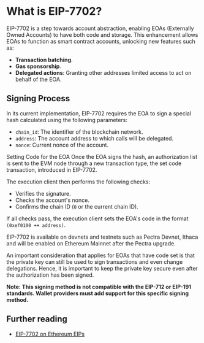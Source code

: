 # What is EIP-7702?

EIP-7702 is a step towards account abstraction, enabling EOAs (Externally Owned Accounts) to have both code and storage. This enhancement allows EOAs to function as smart contract accounts, unlocking new features such as:

- **Transaction batching**.
- **Gas sponsorship**.
- **Delegated actions**: Granting other addresses limited access to act on behalf of the EOA.

## Signing Process

In its current implementation, EIP-7702 requires the EOA to sign a special hash calculated using the following parameters:

- `chain_id`: The identifier of the blockchain network.
- `address`: The account address to which calls will be delegated.
- `nonce`: Current nonce of the account.


Setting Code for the EOA
Once the EOA signs the hash, an authorization list is sent to the EVM node through a new transaction type, the set code transaction, introduced in EIP-7702.

The execution client then performs the following checks:

- Verifies the signature.
- Checks the account's nonce.
- Confirms the chain ID (`0` or the current chain ID).

If all checks pass, the execution client sets the EOA's code in the format `(0xef0100 ++ address)`.

EIP-7702 is available on devnets and testnets such as Pectra Devnet, Ithaca and will be enabled on Ethereum Mainnet after the Pectra upgrade.

An important consideration that applies for EOAs that have code set is that the private key can still be used to sign transactions and even change delegations. Hence, it is important to keep the private key secure even after the authorization has been signed.

__Note: This signing method is not compatible with the EIP-712 or EIP-191 standards. Wallet providers must add support
for this specific signing method.__

## Further reading

- [EIP-7702 on Ethereum EIPs](https://eips.ethereum.org/EIPS/eip-7702)
